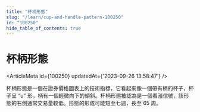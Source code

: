 ```yaml
---
title: "杯柄形態"
slug: "/learn/cup-and-handle-pattern-100250"
id: "100250"
hide_table_of_contents: true
---
```



# 杯柄形態

<ArticleMeta id={100250} updatedAt={'2023-09-26 13:58:47'} />
<div className='border-solid border-b border-t-0 my-4 border-[var(--ifm-color-gray-300)]' />

杯柄形態是一個在證券價格圖表上的技術指標，它看起來像一個帶有柄的杯子，杯子呈 “u” 形，柄有一個輕微向下的傾斜。杯柄形態被認為是一個看漲信號，該形態的右側通常交易量較低。形態的形成可能短至七週，長至 65 周。
